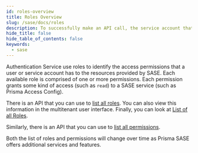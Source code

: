 ```yaml
---
id: roles-overview
title: Roles Overview
slug: /sase/docs/roles
description: To successfully make an API call, the service account that generates the access token must have the proper role.
hide_title: false
hide_table_of_contents: false
keywords:
  - sase
---
```


Authentication Service use roles to identify the access permissions that a user or
service account has to the resources provided by SASE. Each available
role is comprised of one or more permissions. Each permission grants some
kind of access (such as `read`) to a SASE service (such as Prisma Access
Config).

There is an API that you can use to [list all
roles](/sase/api/iam/list-all-roles).
You can also view this information in the multitenant user interface.
Finally, you can look at [List of all Roles](/sase/docs/all-roles).

Similarly, there is an API that you can use to [list all permissions](/sase/api/iam/list-all-access-permissions).

Both the list of roles and permissions will change over time as Prisma SASE
offers additional services and features.
